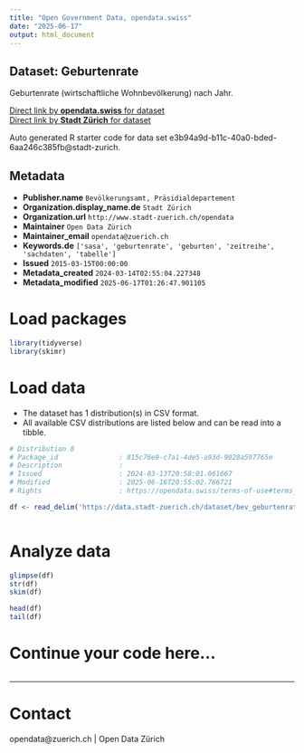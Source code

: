 ```yaml
---
title: "Open Government Data, opendata.swiss"
date: "2025-06-17"
output: html_document
---
```


## Dataset: Geburtenrate


Geburtenrate (wirtschaftliche Wohnbevölkerung) nach Jahr.


[Direct link by **opendata.swiss** for dataset](https://opendata.swiss/de/dataset/geburtenrate-seit-1934)<br>
[Direct link by **Stadt Zürich** for dataset](https://data.stadt-zuerich.ch/dataset/bev_geburtenrate_seit1934_od4002)

Auto generated R starter code for data set e3b94a9d-b11c-40a0-bded-6aa246c385fb@stadt-zurich.

## Metadata

- **Publisher.name** `Bevölkerungsamt, Präsidialdepartement`
- **Organization.display_name.de** `Stadt Zürich`
- **Organization.url** `http://www.stadt-zuerich.ch/opendata`
- **Maintainer** `Open Data Zürich`
- **Maintainer_email** `opendata@zuerich.ch`
- **Keywords.de** `['sasa', 'geburtenrate', 'geburten', 'zeitreihe', 'sachdaten', 'tabelle']`
- **Issued** `2015-03-15T00:00:00`
- **Metadata_created** `2024-03-14T02:55:04.227348`
- **Metadata_modified** `2025-06-17T01:26:47.901105`


# Load packages

```r

library(tidyverse)
library(skimr)

```

# Load data

-   The dataset has 1 distribution(s) in CSV format.
-   All available CSV distributions are listed below and can be read into a tibble.

```r

# Distribution 0
# Package_id               : 815c76e9-c7a1-4de5-a93d-9028a597765e
# Description              : 
# Issued                   : 2024-03-13T20:58:01.061667
# Modified                 : 2025-06-16T20:55:02.766721
# Rights                   : https://opendata.swiss/terms-of-use#terms_open

df <- read_delim('https://data.stadt-zuerich.ch/dataset/bev_geburtenrate_seit1934_od4002/download/BEV400OD4002.csv')



```

# Analyze data

```r

glimpse(df)
str(df)
skim(df)

head(df)
tail(df)

```

# Continue your code here...

```r

```

------------------------------------------------------------------------

# Contact

opendata@zuerich.ch | Open Data Zürich
